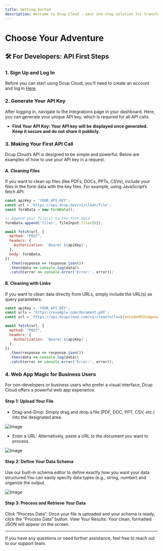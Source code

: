 ```yaml
---
title: Getting Sarted
description: Welcome to Dcup Cloud – your one-stop solution for transforming messy documents into clean, structured JSON. Whether you’re a developer integrating via our API or a business user taking advantage of our web app’s drag-and-drop interface, this guide has you covered.
---
```


# Choose Your Adventure

## 🛠️ For Developers: API First Steps

### 1. Sign Up and Log In
Before you can start using Dcup Cloud, you’ll need to create an account and log in [Here](https://dcup.dev/login).

### 2. Generate Your API Key
After logging in, navigate to the Integrations page in your dashboard. Here, you can generate your unique API key, which is required for all API calls.
- **Find Your API Key: Your API key will be displayed once generated. Keep it secure and do not share it publicly.**

### 3. Making Your First API Call
Dcup Cloud’s API is designed to be simple and powerful. Below are examples of how to use your API key in a request.

#### A. Cleaning Files
If you want to clean up files (like PDFs, DOCs, PPTs, CSVs), include your files in the form data with the key files. For example, using JavaScript’s fetch API:
```js
const apiKey = 'YOUR_API_KEY';
const url = 'https://api.dcup.dev/v1/clean/file';
const formData = new FormData();

// Append your file(s) to the form data
formData.append('files', fileInput.files[0]);

await fetch(url, {
  method: "POST",
  headers: {
    Authorization: `Bearer ${apiKey}`,
  },
  body: formData,
})
  .then(response => response.json())
  .then(data => console.log(data))
  .catch(error => console.error('Error:', error));

```
#### B. Cleaning with Links
If you want to clean data directly from URLs, simply include the URL(s) as query parameters:
```js
const apiKey = 'YOUR_API_KEY';
const urls = 'https://example.com/document.pdf';
const url = `https://api.dcupcloud.com/v1/clean?urls=${encodeURIComponent(urls)}`;

await fetch(url, {
  method: "POST",
  headers: {
    Authorization: `Bearer ${apiKey}`,
  },
})
  .then(response => response.json())
  .then(data => console.log(data))
  .catch(error => console.error('Error:', error));

```

### 4. Web App Magic for Business Users
For non-developers or business users who prefer a visual interface, Dcup Cloud offers a powerful web app experience.

#### Step 1: Upload Your File
- Drag-and-Drop: Simply drag and drop a file (PDF, DOC, PPT, CSV, etc.) into the designated area.

![Image](/Drag-and-Drop.png)

- Enter a URL: Alternatively, paste a URL to the document you want to process.

![Image](/Enter-URL.png)

#### Step 2: Define Your Data Schema
Use our built-in schema editor to define exactly how you want your data structured.You can easily specify data types (e.g., string, number) and organize the output.

![Image](/Define_Your_Data_Schema.png)

#### Step 3: Process and Retrieve Your Data
Click “Process Data”: Once your file is uploaded and your schema is ready, click the “Process Data” button.
View Your Results: Your clean, formatted JSON will appear on the screen.

---
If you have any questions or need further assistance, feel free to reach out to our support team.
